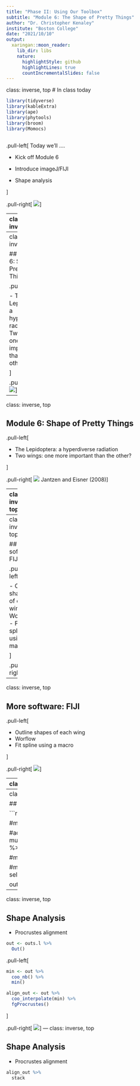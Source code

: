 ```yaml
---
title: "Phase II: Using Our Toolbox"
subtitle: "Module 6: The Shape of Pretty Things"
author: "Dr. Christopher Kenaley"
institute: "Boston College"
date: "2021/10/10"
output:
  xaringan::moon_reader:
    lib_dir: libs
    nature:
      highlightStyle: github
      highlightLines: true
      countIncrementalSlides: false
---
```

class: inverse, top
# In class today 

```r
library(tidyverse)
library(kableExtra)
library(ape)
library(phytools)
library(broom)
library(Momocs)



```

<!-- Add icon library -->
<link rel="stylesheet" href="https://cdnjs.cloudflare.com/ajax/libs/font-awesome/5.14.0/css/all.min.css">


.pull-left[
Today we'll ....

- Kick off Module 6

- Introduce imageJ/FIJI

- Shape analysis

]

.pull-right[
![](https://3.bp.blogspot.com/-0ZJtpbcAlWo/W9R6ek_sNPI/AAAAAAAAUj0/ncYRT0nN9MctC-x60-boMe8bodGXNM2LQCLcBGAs/s450/ButterflyWing3a.jpg)
]

---
class: inverse, top
<!-- slide 1 -->

## Module 6: Shape of Pretty Things

.pull-left[

- The Lepidoptera: a hyperdiverse radiation
- Two wings: one more important than the other?


]

.pull-right[
![](https://www.pnas.org/cms/10.1073/pnas.1907847116/asset/075c8ff7-6363-462d-a528-f2b13710804d/assets/graphic/pnas.1907847116fig01.jpeg)
]



---
class: inverse, top
<!-- slide 1 -->

## Module 6: Shape of Pretty Things

.pull-left[

- The Lepidoptera: a hyperdiverse radiation
- Two wings: one more important than the other?

]

.pull-right[
![](https://d3i71xaburhd42.cloudfront.net/bb0cd297955c4ec58bd60777dc345f7c1d5d93bd/3-Figure1-1.png)
]


---
class: inverse, top
<!-- slide 1 -->

## Module 6: Shape of Pretty Things

.pull-left[

- The Lepidoptera: a hyperdiverse radiation
- Two wings: one more important than the other?

]

.pull-right[
![](flightpath.png)
Jantzen and Eisner (2008)
]


---
class: inverse, top
<!-- slide 1 -->

## More software: FIJI


.pull-left[

- Outline shapes of each wing
- Worflow
- Fit spline using a macro

]

.pull-right[
![](http://bigwww.epfl.ch/sage/soft/mij/meta/splash.png)
]

---
class: inverse, top
<!-- slide 1 -->

## More software: FIJI


.pull-left[

- Outline shapes of each wing
- Worflow
- Fit spline using a macro

]

.pull-right[
![](firstpoint.png)
]

---
class: inverse, top
<!-- slide 1 -->

## More software: FIJI


.pull-left[

- Outline shapes of each wing
- Worflow
- Fit spline using a macro

]

.pull-right[
![](hindwing.png)
]

---
class: inverse, top
<!-- slide 1 -->

## More software: FIJI


.pull-left[

- Outline shapes of each wing
- Worflow
- Fit spline using a macro

]

.pull-right[
![](lep_workflow.jpeg)
]


---
class: inverse, top
<!-- slide 1 -->

## Shape Analysis



```r

f <- list.files("out_data",full.names = T)
f <- f[sample(1:length(f),50)]

#make a large df with vroom
out.df <- vroom::vroom(f, id = "filename")

#add wing info
out.df <- out.df %>% 
  mutate(wing=gsub("XY_.+_(hindwing|forewing)\\..+","\\1",basename(filename))) %>% 
  na.omit()

#make a large df with vroom
out.df <- vroom::vroom(f, id = "filename")

#make list
outs.l <- sapply(f,function(x) out.df %>% filter(filename==x) %>% select(X,Y) %>% as.matrix)

outs.l %>% 
  Out() %>% 
  coo_flipx() %>% 
  stack()
```

---
class: inverse, top
<!-- slide 1 -->

## Shape Analysis


- Procrustes alignment

```r

out <- outs.l %>% 
  Out()


```


.pull-left[
```r

min <- out %>% 
  coo_nb() %>% 
  min()

align_out <- out %>%
  coo_interpolate(min) %>% 
  fgProcrustes()
```
]

.pull-right[
![](https://upload.wikimedia.org/wikipedia/commons/thumb/f/f5/Procrustes_superimposition.png/440px-Procrustes_superimposition.png)
]
---
class: inverse, top
<!-- slide 1 -->

## Shape Analysis


- Procrustes alignment



```r
align_out %>% 
  stack

```


<!-- https://link.springer.com/article/10.1007/s00414-017-1555-0/figures/3 -->








